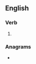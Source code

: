 ==English==

===Verb===
{{head|en|verb form}}

# {{en-past of|neutralise}}

===Anagrams===
* {{anagrams|en|adulterines|reinsulated}}